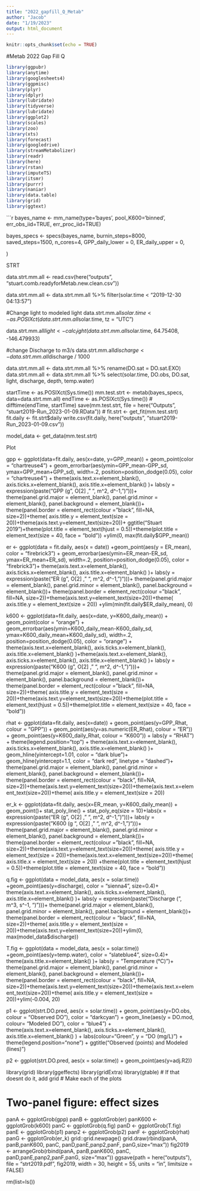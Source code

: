 ---
title: "2022_gapfill_Q_Metab"
author: "Jacob"
date: "1/19/2023"
output: html_document
---

```{r setup, include=FALSE}
knitr::opts_chunk$set(echo = TRUE)
```


#Metab 2022 Gap Fill Q

```{r libs, warning=FALSE, message=FALSE}
library(ggpubr)
library(anytime)
library(googlesheets4)
library(ggpmisc)
library(plyr)
library(dplyr)
library(lubridate)
library(tidyverse)
library(lubridate)
library(ggplot2)
library(scales)
library(zoo)
library(xts)
library(forecast)
library(googledrive)
library(streamMetabolizer)
library(readr)
library(here)
library(rstan)
library(imputeTS)
library(itsmr)
library(purrr)
library(naniar)
library(data.table)
library(grid)
library(ggtext)

```

```{r fig.width=8, fig.height=10}

bayes_name <- mm_name(type='bayes', pool_K600='binned', err_obs_iid=TRUE, err_proc_iid=TRUE)

bayes_specs <- specs(bayes_name,
                     burnin_steps=8000, saved_steps=1500, n_cores=4,
                     GPP_daily_lower = 0, ER_daily_upper = 0,
                     
)


######### STRT

data.strt.mm.all <- read.csv(here("outputs", "stuart.comb.readyforMetab.new.clean.csv"))

data.strt.mm.all <- data.strt.mm.all %>% filter(solar.time < "2019-12-30 04:13:57")


#Change light to modeled light
data.strt.mm.all$solar.time <- as.POSIXct(data.strt.mm.all$solar.time, tz = "UTC")

data.strt.mm.all$light <-  calc_light(data.strt.mm.all$solar.time, 64.75408, -146.479933)


#change Discharge to m3/s
data.strt.mm.all$discharge <- data.strt.mm.all$discharge / 1000

data.strt.mm.all <- data.strt.mm.all %>%  rename(DO.sat = DO.sat.EXO)
data.strt.mm.all <- data.strt.mm.all %>% select(solar.time, DO.obs, DO.sat, light, discharge, depth, temp.water)

startTime <- as.POSIXct(Sys.time())
mm.test.strt <- metab(bayes_specs, data=data.strt.mm.all)
endTime <- as.POSIXct(Sys.time())
# 
difftime(endTime, startTime)
save(mm.test.strt, file = here("Outputs", "stuart2019-Run_2023-01-09.RData"))
# 
fit.strt <- get_fit(mm.test.strt)
fit.daily <- fit.strt$daily
write.csv(fit.daily, here("outputs", "stuart2019-Run_2023-01-09.csv"))

model_data <- get_data(mm.test.strt)



######### Plot


gpp <- ggplot(data=fit.daily, aes(x=date, y=GPP_mean)) + geom_point(color = "chartreuse4") + geom_errorbar(aes(ymin=GPP_mean-GPP_sd, ymax=GPP_mean+GPP_sd), width=.2, position=position_dodge(0.05), color = "chartreuse4") + theme(axis.text.x=element_blank(), axis.ticks.x=element_blank(), axis.title.x=element_blank() )+ labs(y = expression(paste("GPP (g ", O[2] ," ", m^2, d^-1, ")")))+ theme(panel.grid.major = element_blank(), panel.grid.minor = element_blank(), panel.background = element_blank())+ theme(panel.border = element_rect(colour = "black", fill=NA, size=2))+theme( axis.title.y = element_text(size = 20))+theme(axis.text.y=element_text(size=20))+ ggtitle("Stuart 2019")+theme(plot.title = element_text(hjust = 0.5))+theme(plot.title = element_text(size = 40, face = "bold")) +ylim(0, max(fit.daily$GPP_mean))

er <- ggplot(data = fit.daily, aes(x = date)) +geom_point(aes(y = ER_mean), color = "firebrick3") + geom_errorbar(aes(ymin=ER_mean-ER_sd, ymax=ER_mean+ER_sd), width=.2, position=position_dodge(0.05), color = "firebrick3")+ theme(axis.text.x=element_blank(), axis.ticks.x=element_blank(), axis.title.x=element_blank() )+ labs(y = expression(paste("ER (g ", O[2] ," ", m^2, d^-1, ")")))+ theme(panel.grid.major = element_blank(), panel.grid.minor = element_blank(), panel.background = element_blank())+ theme(panel.border = element_rect(colour = "black", fill=NA, size=2))+theme(axis.text.y=element_text(size=20))+theme( axis.title.y = element_text(size = 20)) +ylim(min(fit.daily$ER_daily_mean), 0)

k600 <- ggplot(data=fit.daily, aes(x=date, y=K600_daily_mean)) + geom_point(color = "orange") + geom_errorbar(aes(ymin=K600_daily_mean-K600_daily_sd, ymax=K600_daily_mean+K600_daily_sd), width=.2, position=position_dodge(0.05), color = "orange") + theme(axis.text.x=element_blank(), axis.ticks.x=element_blank(), axis.title.x=element_blank() )+theme(axis.text.x=element_blank(), axis.ticks.x=element_blank(), axis.title.x=element_blank() )+ labs(y = expression(paste("K600 (g ", O[2] ," ", m^2, d^-1, ")")))+ theme(panel.grid.major = element_blank(), panel.grid.minor = element_blank(), panel.background = element_blank())+ theme(panel.border = element_rect(colour = "black", fill=NA, size=2))+theme( axis.title.y = element_text(size = 20))+theme(axis.text.y=element_text(size=20))+theme(plot.title = element_text(hjust = 0.5))+theme(plot.title = element_text(size = 40, face = "bold")) 

rhat <- ggplot(data=fit.daily, aes(x=date)) + geom_point(aes(y=GPP_Rhat, colour = "GPP")) + geom_point(aes(y=as.numeric(ER_Rhat), colour = "ER")) + geom_point(aes(y=K600_daily_Rhat, colour = "K600")) +
  labs(y = "RHAT") + theme(legend.position="top") + theme(axis.text.x=element_blank(), axis.ticks.x=element_blank(), axis.title.x=element_blank() )+ geom_hline(yintercept=1.01, color = "dark blue")+ geom_hline(yintercept=1.1, color = "dark red", linetype = "dashed")+ theme(panel.grid.major = element_blank(), panel.grid.minor = element_blank(), panel.background = element_blank())+ theme(panel.border = element_rect(colour = "black", fill=NA, size=2))+theme(axis.text.y=element_text(size=20))+theme(axis.text.x=element_text(size=20))+theme( axis.title.y = element_text(size = 20))

er_k <- ggplot(data=fit.daily, aes(x=ER_mean, y=K600_daily_mean)) + geom_point()+ stat_poly_line() + stat_poly_eq(size = 10)+labs(x = expression(paste("ER (g ", O[2] ," ", m^2, d^-1, ")")))+ labs(y = expression(paste("K600 (g ", O[2] ," ", m^2, d^-1, ")")))+ theme(panel.grid.major = element_blank(), panel.grid.minor = element_blank(), panel.background = element_blank())+ theme(panel.border = element_rect(colour = "black", fill=NA, size=2))+theme(axis.text.y=element_text(size=20))+theme( axis.title.y = element_text(size = 20))+theme(axis.text.x=element_text(size=20))+theme( axis.title.x = element_text(size = 20)) +theme(plot.title = element_text(hjust = 0.5))+theme(plot.title = element_text(size = 40, face = "bold"))


q.fig <- ggplot(data = model_data, aes(x = solar.time)) +geom_point(aes(y=discharge), color = "sienna4", size=0.4)+ theme(axis.text.x=element_blank(), axis.ticks.x=element_blank(), axis.title.x=element_blank() )+ labs(y = expression(paste("Discharge ( ", m^3, s^-1, ")")))+ theme(panel.grid.major = element_blank(), panel.grid.minor = element_blank(), panel.background = element_blank())+ theme(panel.border = element_rect(colour = "black", fill=NA, size=2))+theme( axis.title.y = element_text(size = 20))+theme(axis.text.y=element_text(size=20))+ylim(0, max(model_data$discharge))

T.fig <- ggplot(data = model_data, aes(x = solar.time)) +geom_point(aes(y=temp.water), color = "slateblue4", size=0.4)+ theme(axis.title.x=element_blank() )+ labs(y = "Temperature (°C)")+ theme(panel.grid.major = element_blank(), panel.grid.minor = element_blank(), panel.background = element_blank())+ theme(panel.border = element_rect(colour = "black", fill=NA, size=2))+theme(axis.text.y=element_text(size=20))+theme(axis.text.x=element_text(size=20))+theme( axis.title.y = element_text(size = 20))+ylim(-0.004, 20)

p1 <- ggplot(strt.DO.pred, aes(x = solar.time)) + geom_point(aes(y=DO.obs, colour = "Observed DO"), color = "darkcyan") + geom_line(aes(y = DO.mod, colour= "Modeled DO"), color = "blue4") + theme(axis.text.x=element_blank(), axis.ticks.x=element_blank(), axis.title.x=element_blank() ) + labs(colour="Green", y = "DO (mg/L)") +  theme(legend.position="none") + ggtitle("Observed (points) and Modeled (lines)")

p2 <- ggplot(strt.DO.pred, aes(x = solar.time)) + geom_point(aes(y=adj.R2))

library(grid)
library(ggeffects)
library(gridExtra)
library(gtable)
# If that doesnt do it, add grid
# Make each of the plots

# Two-panel figure: effect sizes
panA <- ggplotGrob(gpp)
panB <- ggplotGrob(er)
panK600 <- ggplotGrob(k600)
panC <- ggplotGrob(q.fig)
panD <- ggplotGrob(T.fig)
panE <- ggplotGrob(p1)
panp2 <- ggplotGrob(p2)
panF <- ggplotGrob(rhat)
panG <- ggplotGrob(er_k)
grid::grid.newpage()
grid.draw(rbind(panA, panB,panK600, panC, panD,panE,panp2,panF, panG,size="max"))
fig2019 <- arrangeGrob(rbind(panA, panB,panK600, panC, panD,panE,panp2,panF,panG, size="max"))
ggsave(path = here("outputs"), file = "strt2019.pdf", fig2019, width = 30, height = 55, units = "in", limitsize = FALSE)



rm(list=ls())
